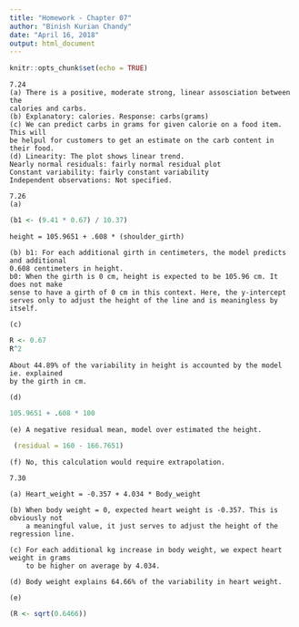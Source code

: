 ```yaml
---
title: "Homework - Chapter 07"
author: "Binish Kurian Chandy"
date: "April 16, 2018"
output: html_document
---
```


```r
knitr::opts_chunk$set(echo = TRUE)
```

```
7.24
(a) There is a positive, moderate strong, linear assosciation between the 
calories and carbs.
(b) Explanatory: calories. Response: carbs(grams)
(c) We can predict carbs in grams for given calorie on a food item. This will
be helpul for customers to get an estimate on the carb content in their food.
(d) Linearity: The plot shows linear trend.
Nearly normal residuals: fairly normal residual plot
Constant variability: fairly constant variability
Independent observations: Not specified.

7.26
(a)
```
```r
(b1 <- (9.41 * 0.67) / 10.37) 
```
```
height = 105.9651 + .608 * (shoulder_girth)

(b) b1: For each additional girth in centimeters, the model predicts and additional
0.608 centimeters in height.
b0: When the girth is 0 cm, height is expected to be 105.96 cm. It does not make 
sense to have a girth of 0 cm in this context. Here, the y-intercept
serves only to adjust the height of the line and is meaningless by itself.

(c)
```
```r
R <- 0.67
R^2
```
```
About 44.89% of the variability in height is accounted by the model ie. explained
by the girth in cm.

(d)
```
```r
105.9651 + .608 * 100
```
```
(e) A negative residual mean, model over estimated the height.
```
```r
 (residual = 160 - 166.7651) 
```
```
(f) No, this calculation would require extrapolation.
```
```
7.30
```
```
(a) Heart_weight = -0.357 + 4.034 * Body_weight 
```
```
(b) When body weight = 0, expected heart weight is -0.357. This is obviously not 
    a meaningful value, it just serves to adjust the height of the regression line.
```
```
(c) For each additional kg increase in body weight, we expect heart weight in grams 
    to be higher on average by 4.034.
```
```
(d) Body weight explains 64.66% of the variability in heart weight.
```
```
(e)
```
```r
(R <- sqrt(0.6466))
```












